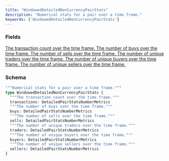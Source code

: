 ```yaml
---
title: "WindowedDetailedNonCurrencyPairStats"
description: "Numerical stats for a pair over a time frame."
keywords: ['WindowedDetailedNonCurrencyPairStats']
---
```


### Fields

<a href="/api-reference/types/detailedpairstatsnumbermetrics">
  <ResponseField name="transactions" type="DetailedPairStatsNumberMetrics">
    The transaction count over the time frame.
  </ResponseField>
</a>

<a href="/api-reference/types/detailedpairstatsnumbermetrics">
  <ResponseField name="buys" type="DetailedPairStatsNumberMetrics">
    The number of buys over the time frame.
  </ResponseField>
</a>

<a href="/api-reference/types/detailedpairstatsnumbermetrics">
  <ResponseField name="sells" type="DetailedPairStatsNumberMetrics">
    The number of sells over the time frame.
  </ResponseField>
</a>

<a href="/api-reference/types/detailedpairstatsnumbermetrics">
  <ResponseField name="traders" type="DetailedPairStatsNumberMetrics">
    The number of unique traders over the time frame.
  </ResponseField>
</a>

<a href="/api-reference/types/detailedpairstatsnumbermetrics">
  <ResponseField name="buyers" type="DetailedPairStatsNumberMetrics">
    The number of unique buyers over the time frame.
  </ResponseField>
</a>

<a href="/api-reference/types/detailedpairstatsnumbermetrics">
  <ResponseField name="sellers" type="DetailedPairStatsNumberMetrics">
    The number of unique sellers over the time frame.
  </ResponseField>
</a>

### Schema


```graphql 
"""Numerical stats for a pair over a time frame."""
type WindowedDetailedNonCurrencyPairStats {
  """The transaction count over the time frame."""
  transactions: DetailedPairStatsNumberMetrics
  """The number of buys over the time frame."""
  buys: DetailedPairStatsNumberMetrics
  """The number of sells over the time frame."""
  sells: DetailedPairStatsNumberMetrics
  """The number of unique traders over the time frame."""
  traders: DetailedPairStatsNumberMetrics
  """The number of unique buyers over the time frame."""
  buyers: DetailedPairStatsNumberMetrics
  """The number of unique sellers over the time frame."""
  sellers: DetailedPairStatsNumberMetrics
}
```

